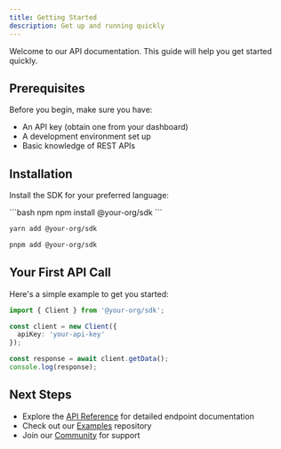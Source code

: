 ```yaml
---
title: Getting Started
description: Get up and running quickly
---
```


Welcome to our API documentation. This guide will help you get started quickly.

## Prerequisites

Before you begin, make sure you have:

- An API key (obtain one from your dashboard)
- A development environment set up
- Basic knowledge of REST APIs

## Installation

Install the SDK for your preferred language:

<CodeGroup>
```bash npm
npm install @your-org/sdk
```

```bash yarn
yarn add @your-org/sdk
```

```bash pnpm
pnpm add @your-org/sdk
```
</CodeGroup>

## Your First API Call

Here's a simple example to get you started:

```typescript
import { Client } from '@your-org/sdk';

const client = new Client({
  apiKey: 'your-api-key'
});

const response = await client.getData();
console.log(response);
```

## Next Steps

- Explore the [API Reference](/api-reference) for detailed endpoint documentation
- Check out our [Examples](https://github.com/your-org/examples) repository
- Join our [Community](https://community.your-org.com) for support
